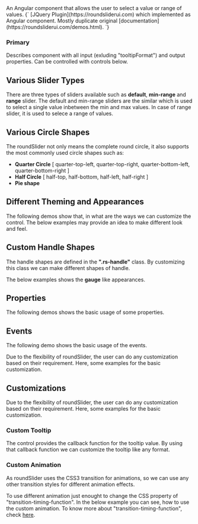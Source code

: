 
<Meta of={SliderStories} />
<Title>NgRoundSliderComponent</Title>
<Subtitle>An Angular component that allows the user to select a value or range of values.</Subtitle>
<Description>
{`
  [JQuery Plugin](https://roundsliderui.com) which implemented as Angular component. Mostly duplicate original [documentation](https://roundsliderui.com/demos.html).
`}
</Description>

### Primary

Describes component with all input (exluding "tooltipFormat") and output properties. Can be controlled with controls below. 

<Primary />
<Controls of={SliderStories.Primary} />

## Various Slider Types

There are three types of sliders available such as **default**, **min-range** and **range** slider. The default and min-range sliders are the similar which is used to select a single value inbetween the min and max values. In case of range slider, it is used to selece a range of values.

<Canvas of={SliderStories.SliderTypes} />

## Various Circle Shapes

The roundSlider not only means the complete round circle, it also supports the most commonly used circle shapes such as:

* **Quarter Circle** [ quarter-top-left, quarter-top-right, quarter-bottom-left, quarter-bottom-right ]
* **Half Circle** [ half-top, half-bottom, half-left, half-right ]
* **Pie shape**

<Canvas of={SliderStories.CircleShapes} />

## Different Theming and Appearances

The following demos show that, in what are the ways we can customize the control. The below examples may provide an idea to make different look and feel.

<Canvas of={SliderStories.DifferentThemingAndAppearances} />

## Custom Handle Shapes

The handle shapes are defined in the **".rs-handle"** class. By customizing this class we can make different shapes of handle.

The below examples shows the **gauge** like appearances.

<Canvas of={SliderStories.HandleShapes} />

## Properties

The following demos shows the basic usage of some properties.

<Canvas of={SliderStories.Properties} />

## Events

The following demo shows the basic usage of the events.

Due to the flexibility of roundSlider, the user can do any customization based on their requirement. Here, some examples for the basic customization.

<Canvas of={SliderStories.Events} />

## Customizations

Due to the flexibility of roundSlider, the user can do any customization based on their requirement. Here, some examples for the basic customization.

### Custom Tooltip

The control provides the callback function for the tooltip value. By using that callback function we can customize the tooltip like any format.

<Canvas of={SliderStories.CustomTooltip} />

### Custom Animation

As roundSlider uses the CSS3 transition for animations, so we can use any other transition styles for different animation effects.

To use different animation just enought to change the CSS property of "transition-timing-function". In the below example you can see, how to use the custom animation. To know more about "transition-timing-function", check [here](https://developer.mozilla.org/en-US/docs/Web/CSS/transition-timing-function).

<Canvas of={SliderStories.CustomAnimation} />